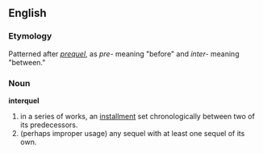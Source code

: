 ==English==

===Etymology===
Patterned after ''[[prequel]]'', as ''pre-'' meaning "before" and ''inter-'' meaning "between."

===Noun===
{{Wikipedia}}
'''interquel'''

#in a series of works, an [[installment]] set chronologically between two of its predecessors.
#(perhaps improper usage) any sequel with at least one sequel of its own.